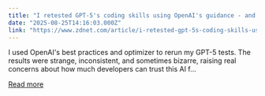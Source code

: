 ```yaml
---
title: "I retested GPT-5's coding skills using OpenAI's guidance - and now I trust it even less"
date: "2025-08-25T14:16:03.000Z"
link: "https://www.zdnet.com/article/i-retested-gpt-5s-coding-skills-using-openais-guidance-and-now-i-trust-it-even-less/"
---
```


I used OpenAI's best practices and optimizer to rerun my GPT-5 tests. The results were strange, inconsistent, and sometimes bizarre, raising real concerns about how much developers can trust this AI f...

[Read more](https://www.zdnet.com/article/i-retested-gpt-5s-coding-skills-using-openais-guidance-and-now-i-trust-it-even-less/)
